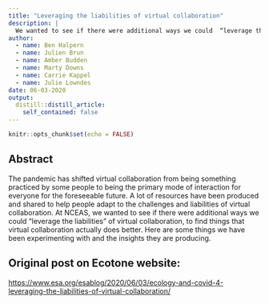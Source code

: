 ```yaml
---
title: "Leveraging the liabilities of virtual collaboration"
description: |
  We wanted to see if there were additional ways we could  “leverage the liabilities” of virtual collaboration, to find things that virtual collaboration actually does better..
author:
  - name: Ben Halpern
  - name: Julien Brun
  - name: Amber Budden
  - name: Marty Downs
  - name: Carrie Kappel
  - name: Julie Lowndes
date: 06-03-2020
output:
  distill::distill_article:
    self_contained: false
---
```



```r
knitr::opts_chunk$set(echo = FALSE)
```

## Abstract

The pandemic has shifted virtual collaboration from being something practiced by some people to being the primary mode of interaction for everyone for the foreseeable future. A lot of resources have been produced and shared to help people adapt to the challenges and liabilities of virtual collaboration. At NCEAS, we wanted to see if there were additional ways we could "leverage the liabilities" of virtual collaboration, to find things that virtual collaboration actually does better. Here are some things we have been experimenting with and the insights they are producing.

## Original post on Ecotone website:

<https://www.esa.org/esablog/2020/06/03/ecology-and-covid-4-leveraging-the-liabilities-of-virtual-collaboration/>


